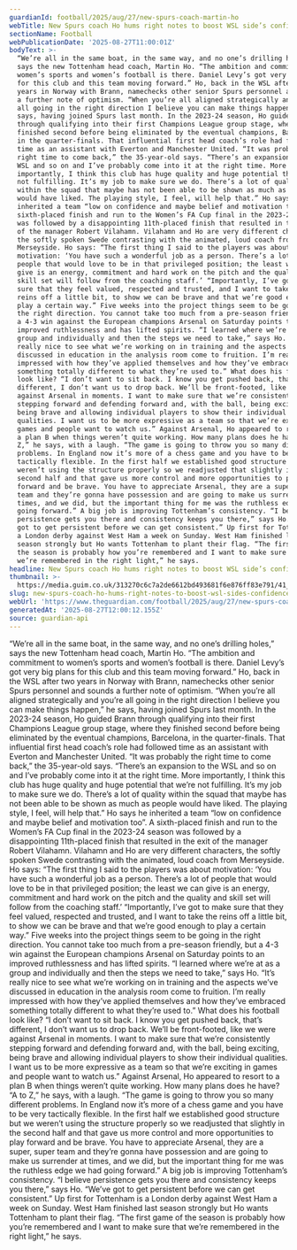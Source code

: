 ```yaml
---
guardianId: football/2025/aug/27/new-spurs-coach-martin-ho
webTitle: New Spurs coach Ho hums right notes to boost WSL side’s confidence
sectionName: Football
webPublicationDate: '2025-08-27T11:00:01Z'
bodyText: >-
  “We’re all in the same boat, in the same way, and no one’s drilling holes,”
  says the new Tottenham head coach, Martin Ho. “The ambition and commitment to
  women’s sports and women’s football is there. Daniel Levy’s got very big plans
  for this club and this team moving forward.” Ho, back in the WSL after two
  years in Norway with Brann, namechecks other senior Spurs personnel and sounds
  a further note of optimism. “When you’re all aligned strategically and you’re
  all going in the right direction I believe you can make things happen,” he
  says, having joined Spurs last month. In the 2023-24 season, Ho guided Brann
  through qualifying into their first Champions League group stage, where they
  finished second before being eliminated by the eventual champions, Barcelona,
  in the quarter-finals. That influential first head coach’s role had followed
  time as an assistant with Everton and Manchester United. “It was probably the
  right time to come back,” the 35-year-old says. “There’s an expansion to the
  WSL and so on and I’ve probably come into it at the right time. More
  importantly, I think this club has huge quality and huge potential that we’re
  not fulfilling. It’s my job to make sure we do. There’s a lot of quality
  within the squad that maybe has not been able to be shown as much as people
  would have liked. The playing style, I feel, will help that.” Ho says he
  inherited a team “low on confidence and maybe belief and motivation too”. A
  sixth-placed finish and run to the Women’s FA Cup final in the 2023-24 season
  was followed by a disappointing 11th-placed finish that resulted in the exit
  of the manager Robert Vilahamn. Vilahamn and Ho are very different characters,
  the softly spoken Swede contrasting with the animated, loud coach from
  Merseyside. Ho says: “The first thing I said to the players was about
  motivation: ‘You have such a wonderful job as a person. There’s a lot of
  people that would love to be in that privileged position; the least we can
  give is an energy, commitment and hard work on the pitch and the quality and
  skill set will follow from the coaching staff.’ “Importantly, I’ve got to make
  sure that they feel valued, respected and trusted, and I want to take the
  reins off a little bit, to show we can be brave and that we’re good enough to
  play a certain way.” Five weeks into the project things seem to be going in
  the right direction. You cannot take too much from a pre-season friendly, but
  a 4-3 win against the European champions Arsenal on Saturday points to an
  improved ruthlessness and has lifted spirits. “I learned where we’re at as a
  group and individually and then the steps we need to take,” says Ho. “It’s
  really nice to see what we’re working on in training and the aspects we’ve
  discussed in education in the analysis room come to fruition. I’m really
  impressed with how they’ve applied themselves and how they’ve embraced
  something totally different to what they’re used to.” What does his football
  look like? “I don’t want to sit back. I know you get pushed back, that’s
  different, I don’t want us to drop back. We’ll be front-footed, like we were
  against Arsenal in moments. I want to make sure that we’re consistently
  stepping forward and defending forward and, with the ball, being exciting,
  being brave and allowing individual players to show their individual
  qualities. I want us to be more expressive as a team so that we’re exciting in
  games and people want to watch us.” Against Arsenal, Ho appeared to resort to
  a plan B when things weren’t quite working. How many plans does he have? “A to
  Z,” he says, with a laugh. “The game is going to throw you so many different
  problems. In England now it’s more of a chess game and you have to be very
  tactically flexible. In the first half we established good structure but we
  weren’t using the structure properly so we readjusted that slightly in the
  second half and that gave us more control and more opportunities to play
  forward and be brave. You have to appreciate Arsenal, they are a super, super
  team and they’re gonna have possession and are going to make us surrender at
  times, and we did, but the important thing for me was the ruthless edge we had
  going forward.” A big job is improving Tottenham’s consistency. “I believe
  persistence gets you there and consistency keeps you there,” says Ho. “We’ve
  got to get persistent before we can get consistent.” Up first for Tottenham is
  a London derby against West Ham a week on Sunday. West Ham finished last
  season strongly but Ho wants Tottenham to plant their flag. “The first game of
  the season is probably how you’re remembered and I want to make sure that
  we’re remembered in the right light,” he says.
headline: New Spurs coach Ho hums right notes to boost WSL side’s confidence
thumbnail: >-
  https://media.guim.co.uk/313270c6c7a2de6612bd493681f6e876ff83e791/41_44_1395_1115/500.jpg
slug: new-spurs-coach-ho-hums-right-notes-to-boost-wsl-sides-confidence
webUrl: 'https://www.theguardian.com/football/2025/aug/27/new-spurs-coach-martin-ho'
generatedAt: '2025-08-27T12:00:12.155Z'
source: guardian-api
---
```

“We’re all in the same boat, in the same way, and no one’s drilling holes,” says the new Tottenham head coach, Martin Ho. “The ambition and commitment to women’s sports and women’s football is there. Daniel Levy’s got very big plans for this club and this team moving forward.” Ho, back in the WSL after two years in Norway with Brann, namechecks other senior Spurs personnel and sounds a further note of optimism. “When you’re all aligned strategically and you’re all going in the right direction I believe you can make things happen,” he says, having joined Spurs last month. In the 2023-24 season, Ho guided Brann through qualifying into their first Champions League group stage, where they finished second before being eliminated by the eventual champions, Barcelona, in the quarter-finals. That influential first head coach’s role had followed time as an assistant with Everton and Manchester United. “It was probably the right time to come back,” the 35-year-old says. “There’s an expansion to the WSL and so on and I’ve probably come into it at the right time. More importantly, I think this club has huge quality and huge potential that we’re not fulfilling. It’s my job to make sure we do. There’s a lot of quality within the squad that maybe has not been able to be shown as much as people would have liked. The playing style, I feel, will help that.” Ho says he inherited a team “low on confidence and maybe belief and motivation too”. A sixth-placed finish and run to the Women’s FA Cup final in the 2023-24 season was followed by a disappointing 11th-placed finish that resulted in the exit of the manager Robert Vilahamn. Vilahamn and Ho are very different characters, the softly spoken Swede contrasting with the animated, loud coach from Merseyside. Ho says: “The first thing I said to the players was about motivation: ‘You have such a wonderful job as a person. There’s a lot of people that would love to be in that privileged position; the least we can give is an energy, commitment and hard work on the pitch and the quality and skill set will follow from the coaching staff.’ “Importantly, I’ve got to make sure that they feel valued, respected and trusted, and I want to take the reins off a little bit, to show we can be brave and that we’re good enough to play a certain way.” Five weeks into the project things seem to be going in the right direction. You cannot take too much from a pre-season friendly, but a 4-3 win against the European champions Arsenal on Saturday points to an improved ruthlessness and has lifted spirits. “I learned where we’re at as a group and individually and then the steps we need to take,” says Ho. “It’s really nice to see what we’re working on in training and the aspects we’ve discussed in education in the analysis room come to fruition. I’m really impressed with how they’ve applied themselves and how they’ve embraced something totally different to what they’re used to.” What does his football look like? “I don’t want to sit back. I know you get pushed back, that’s different, I don’t want us to drop back. We’ll be front-footed, like we were against Arsenal in moments. I want to make sure that we’re consistently stepping forward and defending forward and, with the ball, being exciting, being brave and allowing individual players to show their individual qualities. I want us to be more expressive as a team so that we’re exciting in games and people want to watch us.” Against Arsenal, Ho appeared to resort to a plan B when things weren’t quite working. How many plans does he have? “A to Z,” he says, with a laugh. “The game is going to throw you so many different problems. In England now it’s more of a chess game and you have to be very tactically flexible. In the first half we established good structure but we weren’t using the structure properly so we readjusted that slightly in the second half and that gave us more control and more opportunities to play forward and be brave. You have to appreciate Arsenal, they are a super, super team and they’re gonna have possession and are going to make us surrender at times, and we did, but the important thing for me was the ruthless edge we had going forward.” A big job is improving Tottenham’s consistency. “I believe persistence gets you there and consistency keeps you there,” says Ho. “We’ve got to get persistent before we can get consistent.” Up first for Tottenham is a London derby against West Ham a week on Sunday. West Ham finished last season strongly but Ho wants Tottenham to plant their flag. “The first game of the season is probably how you’re remembered and I want to make sure that we’re remembered in the right light,” he says.
